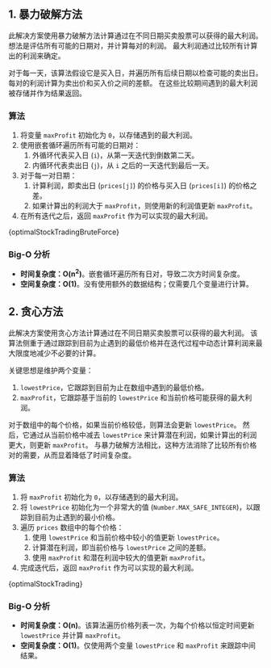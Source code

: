 

## 1. 暴力破解方法

此解决方案使用暴力破解方法计算通过在不同日期买卖股票可以获得的最大利润。 想法是评估所有可能的日期对，并计算每对的利润。 最大利润通过比较所有计算出的利润来确定。

对于每一天，该算法假设它是买入日，并遍历所有后续日期以检查可能的卖出日。 每对的利润计算为卖出价和买入价之间的差额。 在这些比较期间遇到的最大利润被存储并作为结果返回。

### 算法

1. 将变量 `maxProfit` 初始化为 `0`，以存储遇到的最大利润。
2. 使用嵌套循环遍历所有可能的日期对：
   1. 外循环代表买入日 (`i`)，从第一天迭代到倒数第二天。
   2. 内循环代表卖出日 (`j`)，从 `i` 之后的一天迭代到最后一天。
3. 对于每一对日期：
   1. 计算利润，即卖出日 (`prices[j]`) 的价格与买入日 (`prices[i]`) 的价格之差。
   2. 如果计算出的利润大于 `maxProfit`，则使用新的利润值更新 `maxProfit`。
4. 在所有迭代之后，返回 `maxProfit` 作为可以实现的最大利润。

<MDXCodeBlock>
  {optimalStockTradingBruteForce}
</MDXCodeBlock>

### Big-O 分析

* **时间复杂度：O(n<sup>2</sup>)**。嵌套循环遍历所有日对，导致二次方时间复杂度。
* **空间复杂度：O(1)**。没有使用额外的数据结构；仅需要几个变量进行计算。

## 2. 贪心方法

此解决方案使用贪心方法计算通过在不同日期买卖股票可以获得的最大利润。 该算法侧重于通过跟踪到目前为止遇到的最低价格并在迭代过程中动态计算利润来最大限度地减少不必要的计算。

关键思想是维护两个变量：

1. `lowestPrice`，它跟踪到目前为止在数组中遇到的最低价格。
2. `maxProfit`，它跟踪基于当前的 `lowestPrice` 和当前价格可能获得的最大利润。

对于数组中的每个价格，如果当前价格较低，则算法会更新 `lowestPrice`。 然后，它通过从当前价格中减去 `lowestPrice` 来计算潜在利润，如果计算出的利润更大，则更新 `maxProfit`。 与暴力破解方法相比，这种方法消除了比较所有价格对的需要，从而显着降低了时间复杂度。

### 算法

1. 将 `maxProfit` 初始化为 `0`，以存储遇到的最大利润。
2. 将 `lowestPrice` 初始化为一个非常大的值 (`Number.MAX_SAFE_INTEGER`)，以跟踪到目前为止遇到的最小价格。
3. 遍历 `prices` 数组中的每个价格：
   1. 使用 `lowestPrice` 和当前价格中较小的值更新 `lowestPrice`。
   2. 计算潜在利润，即当前价格与 `lowestPrice` 之间的差额。
   3. 使用 `maxProfit` 和潜在利润中较大的值更新 `maxProfit`。
4. 完成迭代后，返回 `maxProfit` 作为可以实现的最大利润。

<MDXCodeBlock>
  {optimalStockTrading}
</MDXCodeBlock>

### Big-O 分析

* **时间复杂度：O(n)**。该算法遍历价格列表一次，为每个价格以恒定时间更新 `lowestPrice` 并计算 `maxProfit`。
* **空间复杂度：O(1)**。仅使用两个变量 `lowestPrice` 和 `maxProfit` 来跟踪中间结果。
